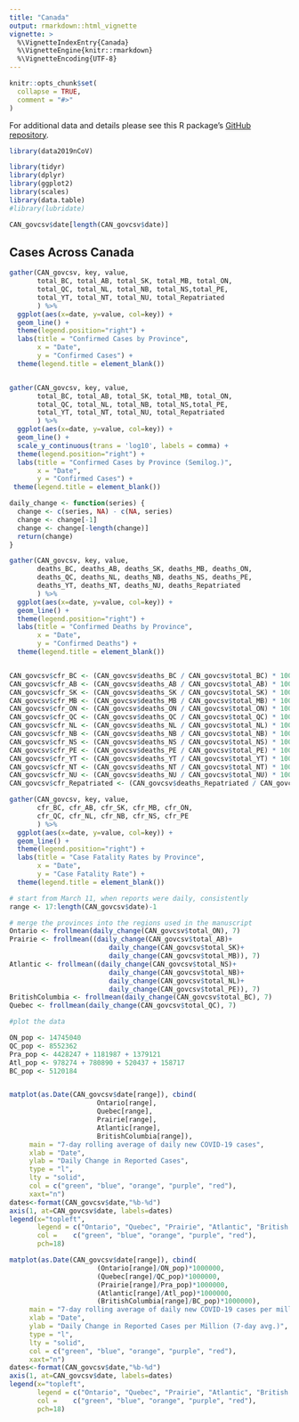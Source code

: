 ```yaml
---
title: "Canada"
output: rmarkdown::html_vignette
vignette: >
  %\VignetteIndexEntry{Canada}
  %\VignetteEngine{knitr::rmarkdown}
  %\VignetteEncoding{UTF-8}
---
```


```r
knitr::opts_chunk$set(
  collapse = TRUE,
  comment = "#>"
)
```

For additional data and details please see this R package's [GitHub repository](https://github.com/eebrown/data2019nCoV).

```r
library(data2019nCoV)

library(tidyr)
library(dplyr)
library(ggplot2)
library(scales)
library(data.table)
#library(lubridate)

CAN_govcsv$date[length(CAN_govcsv$date)]
```

## Cases Across Canada

```r

gather(CAN_govcsv, key, value, 
       total_BC, total_AB, total_SK, total_MB, total_ON,
       total_QC, total_NL, total_NB, total_NS,total_PE,
       total_YT, total_NT, total_NU, total_Repatriated
       ) %>%
  ggplot(aes(x=date, y=value, col=key)) +
  geom_line() +
  theme(legend.position="right") +
  labs(title = "Confirmed Cases by Province",
       x = "Date", 
       y = "Confirmed Cases") +
  theme(legend.title = element_blank())


gather(CAN_govcsv, key, value, 
       total_BC, total_AB, total_SK, total_MB, total_ON,
       total_QC, total_NL, total_NB, total_NS,total_PE,
       total_YT, total_NT, total_NU, total_Repatriated
       ) %>%
  ggplot(aes(x=date, y=value, col=key)) +
  geom_line() +
  scale_y_continuous(trans = 'log10', labels = comma) +
  theme(legend.position="right") +
  labs(title = "Confirmed Cases by Province (Semilog.)",
       x = "Date", 
       y = "Confirmed Cases") +
 theme(legend.title = element_blank())

daily_change <- function(series) {
  change <- c(series, NA) - c(NA, series)
  change <- change[-1]
  change <- change[-length(change)]
  return(change)
}


```

```r
gather(CAN_govcsv, key, value, 
       deaths_BC, deaths_AB, deaths_SK, deaths_MB, deaths_ON,
       deaths_QC, deaths_NL, deaths_NB, deaths_NS, deaths_PE,
       deaths_YT, deaths_NT, deaths_NU, deaths_Repatriated
       ) %>%
  ggplot(aes(x=date, y=value, col=key)) +
  geom_line() +
  theme(legend.position="right") +
  labs(title = "Confirmed Deaths by Province",
       x = "Date", 
       y = "Confirmed Deaths") +
  theme(legend.title = element_blank())


CAN_govcsv$cfr_BC <- (CAN_govcsv$deaths_BC / CAN_govcsv$total_BC) * 100
CAN_govcsv$cfr_AB <- (CAN_govcsv$deaths_AB / CAN_govcsv$total_AB) * 100
CAN_govcsv$cfr_SK <- (CAN_govcsv$deaths_SK / CAN_govcsv$total_SK) * 100
CAN_govcsv$cfr_MB <- (CAN_govcsv$deaths_MB / CAN_govcsv$total_MB) * 100
CAN_govcsv$cfr_ON <- (CAN_govcsv$deaths_ON / CAN_govcsv$total_ON) * 100
CAN_govcsv$cfr_QC <- (CAN_govcsv$deaths_QC / CAN_govcsv$total_QC) * 100
CAN_govcsv$cfr_NL <- (CAN_govcsv$deaths_NL / CAN_govcsv$total_NL) * 100
CAN_govcsv$cfr_NB <- (CAN_govcsv$deaths_NB / CAN_govcsv$total_NB) * 100
CAN_govcsv$cfr_NS <- (CAN_govcsv$deaths_NS / CAN_govcsv$total_NS) * 100
CAN_govcsv$cfr_PE <- (CAN_govcsv$deaths_PE / CAN_govcsv$total_PE) * 100
CAN_govcsv$cfr_YT <- (CAN_govcsv$deaths_YT / CAN_govcsv$total_YT) * 100
CAN_govcsv$cfr_NT <- (CAN_govcsv$deaths_NT / CAN_govcsv$total_NT) * 100
CAN_govcsv$cfr_NU <- (CAN_govcsv$deaths_NU / CAN_govcsv$total_NU) * 100
CAN_govcsv$cfr_Repatriated <- (CAN_govcsv$deaths_Repatriated / CAN_govcsv$total_Repatriated) * 100

gather(CAN_govcsv, key, value, 
       cfr_BC, cfr_AB, cfr_SK, cfr_MB, cfr_ON,
       cfr_QC, cfr_NL, cfr_NB, cfr_NS, cfr_PE
       ) %>%
  ggplot(aes(x=date, y=value, col=key)) +
  geom_line() +
  theme(legend.position="right") +
  labs(title = "Case Fatality Rates by Province",
       x = "Date", 
       y = "Case Fatality Rate") +
  theme(legend.title = element_blank())

```

```r
# start from March 11, when reports were daily, consistently
range <- 17:length(CAN_govcsv$date)-1

# merge the provinces into the regions used in the manuscript
Ontario <- frollmean(daily_change(CAN_govcsv$total_ON), 7)
Prairie <- frollmean((daily_change(CAN_govcsv$total_AB)+
                         daily_change(CAN_govcsv$total_SK)+
                         daily_change(CAN_govcsv$total_MB)), 7)
Atlantic <- frollmean((daily_change(CAN_govcsv$total_NS)+
                         daily_change(CAN_govcsv$total_NB)+
                         daily_change(CAN_govcsv$total_NL)+
                         daily_change(CAN_govcsv$total_PE)), 7)
BritishColumbia <- frollmean(daily_change(CAN_govcsv$total_BC), 7)
Quebec <- frollmean(daily_change(CAN_govcsv$total_QC), 7)

#plot the data

ON_pop <- 14745040
QC_pop <- 8552362
Pra_pop <- 4428247 + 1181987 + 1379121
Atl_pop <- 978274 + 780890 + 520437 + 158717
BC_pop <- 5120184


matplot(as.Date(CAN_govcsv$date[range]), cbind( 
                      Ontario[range],
                      Quebec[range],
                      Prairie[range],
                      Atlantic[range],
                      BritishColumbia[range]),
     main = "7-day rolling average of daily new COVID-19 cases",
     xlab = "Date",
     ylab = "Daily Change in Reported Cases",
     type = "l",
     lty = "solid",
     col = c("green", "blue", "orange", "purple", "red"),
     xaxt="n")
dates<-format(CAN_govcsv$date,"%b-%d")
axis(1, at=CAN_govcsv$date, labels=dates)
legend(x="topleft", 
       legend = c("Ontario", "Quebec", "Prairie", "Atlantic", "British Columbia"), 
       col =    c("green", "blue", "orange", "purple", "red"), 
       pch=18)

matplot(as.Date(CAN_govcsv$date[range]), cbind( 
                      (Ontario[range]/ON_pop)*1000000,
                      (Quebec[range]/QC_pop)*1000000,
                      (Prairie[range]/Pra_pop)*1000000,
                      (Atlantic[range]/Atl_pop)*1000000,
                      (BritishColumbia[range]/BC_pop)*1000000),
     main = "7-day rolling average of daily new COVID-19 cases per million",
     xlab = "Date",
     ylab = "Daily Change in Reported Cases per Million (7-day avg.)",
     type = "l",
     lty = "solid",
     col = c("green", "blue", "orange", "purple", "red"),
     xaxt="n")
dates<-format(CAN_govcsv$date,"%b-%d")
axis(1, at=CAN_govcsv$date, labels=dates)
legend(x="topleft", 
       legend = c("Ontario", "Quebec", "Prairie", "Atlantic", "British Columbia"), 
       col =    c("green", "blue", "orange", "purple", "red"), 
       pch=18)

```


